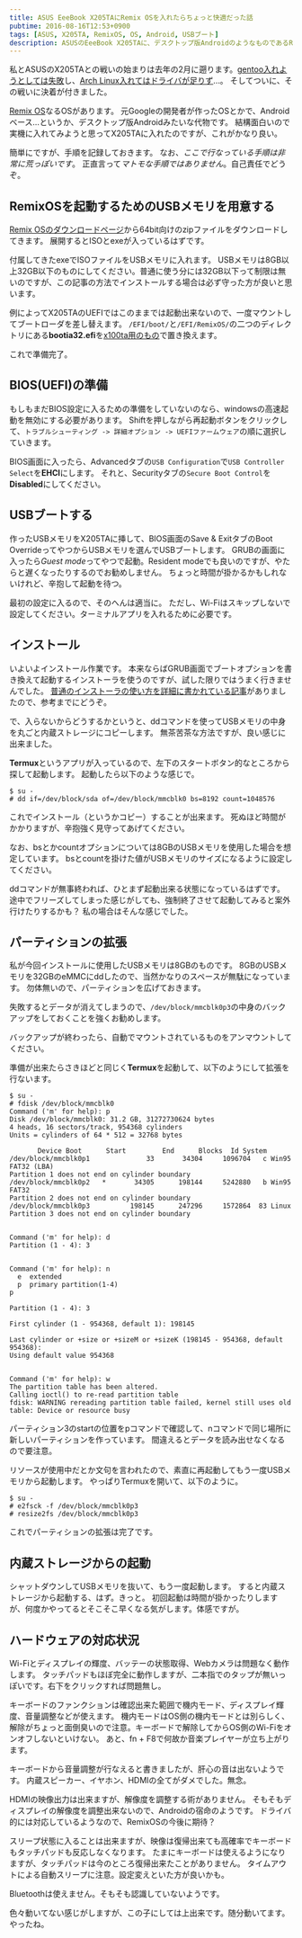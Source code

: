 ```yaml
---
title: ASUS EeeBook X205TAにRemix OSを入れたらちょっと快適だった話
pubtime: 2016-08-16T12:53+0900
tags: [ASUS, X205TA, RemixOS, OS, Android, USBブート]
description: ASUSのEeeBook X205TAに、デスクトップ版AndroidのようなものであるRemix OSをインストールする方法です。ハードウェアの対応状況も調査しました。
---
```


私とASUSのX205TAとの戦いの始まりは去年の2月に遡ります。[gentoo入れようとしては失敗](/blog/2015/02/gentoo-into-eeebook.html)し、[Arch Linux入れてはドライバが足りず](/blog/2015/02/archlinux-into-eeebook.html)…。
そしてついに、その戦いに決着が付きました。

[Remix OS](http://www.jide.com/remixos)なるOSがあります。
元Googleの開発者が作ったOSとかで、Androidベース…というか、デスクトップ版Androidみたいな代物です。
結構面白いので実機に入れてみようと思ってX205TAに入れたのですが、これがかなり良い。

簡単にですが、手順を記録しておきます。
なお、*ここで行なっている手順は非常に荒っぽいです*。
正直言って*マトモな手順ではありません*。自己責任でどうぞ。

## RemixOSを起動するためのUSBメモリを用意する
[Remix OSのダウンロードページ](http://www.jide.com/remixos-for-pc#downloadNow)から64bit向けのzipファイルをダウンロードしてきます。
展開するとISOとexeが入っているはずです。

付属してきたexeでISOファイルをUSBメモリに入れます。
USBメモリは8GB以上32GB以下のものにしてください。普通に使う分には32GB以下って制限は無いのですが、この記事の方法でインストールする場合は必ず守った方が良いと思います。

例によってX205TAのUEFIではこのままでは起動出来ないので、一度マウントしてブートローダを差し替えます。
`/EFI/boot/`と`/EFI/RemixOS/`の二つのディレクトリにある**bootia32.efi**を[x100ta用のもの](https://github.com/jfwells/linux-asus-t100ta/blob/master/boot/bootia32.efi)で置き換えます。

これで準備完了。

## BIOS(UEFI)の準備
もしもまだBIOS設定に入るための準備をしていないのなら、windowsの高速起動を無効にする必要があります。
Shiftを押しながら再起動ボタンをクリックして、`トラブルシューティング -> 詳細オプション -> UEFIファームウェア`の順に選択していきます。

BIOS画面に入ったら、Advancedタブの`USB Configuration`で`USB Controller Select`を**EHCI**にします。
それと、Securityタブの`Secure Boot Control`を**Disabled**にしてください。

## USBブートする
作ったUSBメモリをX205TAに挿して、BIOS画面のSave & ExitタブのBoot OverrideってやつからUSBメモリを選んでUSBブートします。
GRUBの画面に入ったら*Guest mode*ってやつで起動。Resident modeでも良いのですが、やたらと遅くなったりするのでお勧めしません。
ちょっと時間が掛かるかもしれないけれど、辛抱して起動を待つ。

最初の設定に入るので、そのへんは適当に。
ただし、Wi-Fiはスキップしないで設定してください。ターミナルアプリを入れるために必要です。

## インストール
いよいよインストール作業です。
本来ならばGRUB画面でブートオプションを書き換えて起動するインストーラを使うのですが、試した限りではうまく行きませんでした。
[普通のインストーラの使い方を詳細に書かれている記事](http://blog.goo.ne.jp/psyna_hone/e/84f8ab6e5808153f3a156d5b2e9f0143)がありましたので、参考までにどうぞ。

で、入らないからどうするかというと、ddコマンドを使ってUSBメモリの中身を丸ごと内蔵ストレージにコピーします。
無茶苦茶な方法ですが、良い感じに出来ました。

**Termux**というアプリが入っているので、左下のスタートボタン的なところから探して起動します。
起動したら以下のような感じで。
```
$ su -
# dd if=/dev/block/sda of=/dev/block/mmcblk0 bs=8192 count=1048576
```

これでインストール（というかコピー）することが出来ます。
死ぬほど時間がかかりますが、辛抱強く見守ってあげてください。

なお、bsとかcountオプションについては8GBのUSBメモリを使用した場合を想定しています。
bsとcountを掛けた値がUSBメモリのサイズになるように設定してください。

ddコマンドが無事終われば、ひとまず起動出来る状態になっているはずです。
途中でフリーズしてしまった感じがしても、強制終了させて起動してみると案外行けたりするかも？ 私の場合はそんな感じでした。

## パーティションの拡張
私が今回インストールに使用したUSBメモリは8GBのものです。
8GBのUSBメモリを32GBのeMMCにddしたので、当然かなりのスペースが無駄になっています。
勿体無いので、パーティションを広げておきます。

失敗するとデータが消えてしまうので、`/dev/block/mmcblk0p3`の中身のバックアップをしておくことを強くお勧めします。

バックアップが終わったら、自動でマウントされているものをアンマウントしてください。

準備が出来たらさきほどと同じく**Termux**を起動して、以下のようにして拡張を行ないます。
```
$ su -
# fdisk /dev/block/mmcblk0
Command ('m' for help): p
Disk /dev/block/mmcblk0: 31.2 GB, 31272730624 bytes
4 heads, 16 sectors/track, 954368 cylinders
Units = cylinders of 64 * 512 = 32768 bytes

       Device Boot      Start         End      Blocks  Id System
/dev/block/mmcblk0p1              33       34304     1096704   c Win95 FAT32 (LBA)
Partition 1 does not end on cylinder boundary
/dev/block/mmcblk0p2   *       34305      198144     5242880   b Win95 FAT32
Partition 2 does not end on cylinder boundary
/dev/block/mmcblk0p3          198145      247296     1572864  83 Linux
Partition 3 does not end on cylinder boundary


Command ('m' for help): d
Partition (1 - 4): 3


Command ('m' for help): n
  e  extended
  p  primary partition(1-4)
p

Partition (1 - 4): 3

First cylinder (1 - 954368, default 1): 198145

Last cylinder or +size or +sizeM or +sizeK (198145 - 954368, default 954368):
Using default value 954368


Command ('m' for help): w
The partition table has been altered.
Calling ioctl() to re-read partition table
fdisk: WARNING rereading partition table failed, kernel still uses old table: Device or resource busy
```
パーティション3のstartの位置をpコマンドで確認して、nコマンドで同じ場所に新しいパーティションを作っています。
間違えるとデータを読み出せなくなるので要注意。

リソースが使用中だとか文句を言われたので、素直に再起動してもう一度USBメモリから起動します。
やっぱりTermuxを開いて、以下のように。
```
$ su -
# e2fsck -f /dev/block/mmcblk0p3
# resize2fs /dev/block/mmcblk0p3
```

これでパーティションの拡張は完了です。

## 内蔵ストレージからの起動
シャットダウンしてUSBメモリを抜いて、もう一度起動します。
すると内蔵ストレージから起動する、はず。きっと。
初回起動は時間が掛かったりしますが、何度かやってるとそこそこ早くなる気がします。体感ですが。

## ハードウェアの対応状況
Wi-Fiとディスプレイの輝度、バッテーの状態取得、Webカメラは問題なく動作します。
タッチパッドもほぼ完全に動作しますが、二本指でのタップが無いっぽいです。右下をクリックすれば問題無し。

キーボードのファンクションは確認出来た範囲で機内モード、ディスプレイ輝度、音量調整などが使えます。
機内モードはOS側の機内モードとは別らしく、解除がちょっと面倒臭いので注意。キーボードで解除してからOS側のWi-Fiをオンオフしないといけない。
あと、fn + F8で何故か音楽プレイヤーが立ち上がります。

キーボードから音量調整が行なえると書きましたが、肝心の音は出ないようです。
内蔵スピーカー、イヤホン、HDMIの全てがダメでした。無念。

HDMIの映像出力は出来ますが、解像度を調整する術がありません。
そもそもディスプレイの解像度を調整出来ないので、Androidの宿命のようです。
ドライバ的には対応しているようなので、RemixOSの今後に期待？

スリープ状態に入ることは出来ますが、映像は復帰出来ても高確率でキーボードもタッチパッドも反応しなくなります。
たまにキーボードは使えるようになりますが、タッチパッドは今のところ復帰出来たことがありません。
タイムアウトによる自動スリープに注意。設定変えといた方が良いかも。

Bluetoothは使えません。そもそも認識していないようです。

色々動いてない感じがしますが、この子にしては上出来です。随分動いてます。やったね。
